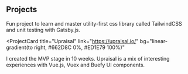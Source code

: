 ## Projects

<ProjectCard title="Za Szkłem Fotografia" link="https://za-szklem-foto.vercel.app/" bg="linear-gradient(to right, #D4145A 0%, #FBB03B 100%)">
Fun project to learn and master utility-first css library called TailwindCSS and unit testing with Gatsby.js.
</ProjectCard>

<ProjectCard
  title="Upraisal"
  link="https://upraisal.io/"
  bg="linear-gradient(to right, #662D8C 0%, #ED1E79 100%)"
>
  I created the MVP stage in 10 weeks. Upraisal is a mix of interesting experiences with Vue.js, Vuex and Buefy UI components.
</ProjectCard>



